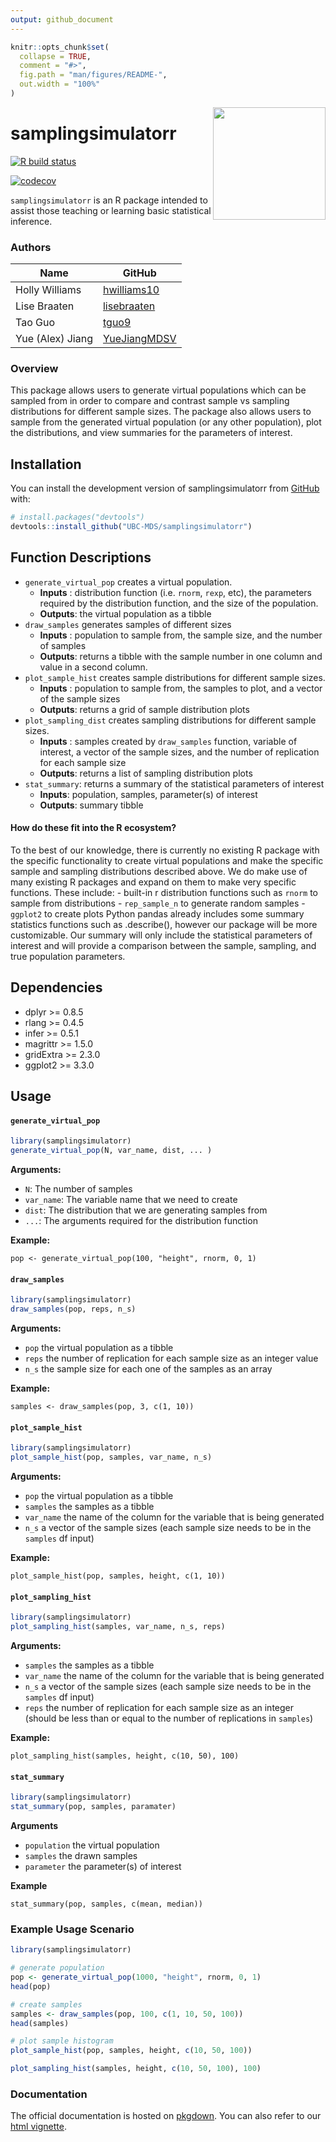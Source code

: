 ```yaml
---
output: github_document
---
```


<!-- README.md is generated from README.Rmd. Please edit that file -->

```r
knitr::opts_chunk$set(
  collapse = TRUE,
  comment = "#>",
  fig.path = "man/figures/README-",
  out.width = "100%"
)
```
<img src="img/logorfill.png" width="180" align="right"/>

# samplingsimulatorr 

<!-- badges: start -->
[![R build status](https://github.com/UBC-MDS/samplingsimulatorr/workflows/R-CMD-check/badge.svg)](https://github.com/UBC-MDS/samplingsimulatorr/actions)

[![codecov](https://codecov.io/gh/UBC-MDS/samplingsimulatorr/branch/master/graph/badge.svg)](https://codecov.io/gh/UBC-MDS/samplingsimulatorr)


<!-- badges: end -->

`samplingsimulatorr` is an R package intended to assist those teaching or learning basic statistical inference.


### Authors

| Name | GitHub |
|---|---|
| Holly Williams | [hwilliams10](https://github.com/hwilliams10) |
| Lise Braaten | [lisebraaten](https://github.com/lisebraaten) |
| Tao Guo | [tguo9](https://github.com/tguo9) |
| Yue (Alex) Jiang | [YueJiangMDSV](https://github.com/YueJiangMDSV) |

### Overview

This package allows users to generate virtual populations which can be sampled from in order to compare and contrast sample vs sampling distributions for different sample sizes.  The package also allows users to sample from the generated virtual population (or any other population), plot the distributions, and view summaries for the parameters of interest.

## Installation

You can install the development version of samplingsimulatorr from [GitHub](https://github.com/) with:

``` r
# install.packages("devtools")
devtools::install_github("UBC-MDS/samplingsimulatorr")
```
## Function Descriptions

- `generate_virtual_pop` creates a virtual population.
    - **Inputs** : distribution function (i.e. `rnorm`, `rexp`, etc), the parameters required by the distribution function, and the size of the population.
    - **Outputs**: the virtual population as a tibble
- `draw_samples` generates samples of different sizes
    - **Inputs** : population to sample from, the sample size, and the number of samples
    - **Outputs**: returns a tibble with the sample number in one column and value in a second column.
- `plot_sample_hist` creates sample distributions for different sample sizes.
    - **Inputs** : population to sample from, the samples to plot, and a vector of the sample sizes
    - **Outputs**: returns a grid of sample distribution plots
- `plot_sampling_dist` creates sampling distributions for different sample sizes.
    - **Inputs** : samples created by `draw_samples` function, variable of interest, a vector of the sample sizes, and the number of replication for each sample size
    - **Outputs**: returns a list of sampling distribution plots
- `stat_summary`: returns a summary of the statistical parameters of interest
    - **Inputs**: population, samples, parameter(s) of interest
    - **Outputs**: summary tibble
    
#### How do these fit into the R ecosystem?

To the best of our knowledge, there is currently no existing R package with the specific functionality to create virtual populations and make the specific sample and sampling distributions described above. We do make use of many existing R packages and expand on them to make very specific functions. These include:
 - built-in r distribution functions such as `rnorm` to sample from distributions
 - `rep_sample_n` to generate random samples
 - `ggplot2` to create plots
Python pandas already includes some summary statistics functions such as .describe(), however our package will be more customizable. Our summary will only include the statistical parameters of interest and will provide a comparison between the sample, sampling, and true population parameters.

## Dependencies

- dplyr >= 0.8.5
- rlang >= 0.4.5
- infer >= 0.5.1
- magrittr >= 1.5.0
- gridExtra >= 2.3.0
- ggplot2 >= 3.3.0

## Usage

#### `generate_virtual_pop`

``` r
library(samplingsimulatorr)
generate_virtual_pop(N, var_name, dist, ... )
```
**Arguments:**

- `N`: The number of samples
- `var_name`: The variable name that we need to create
- `dist`: The distribution that we are generating samples from
- `...`: The arguments required for the distribution function

**Example:**

`pop <- generate_virtual_pop(100, "height", rnorm, 0, 1)`

#### `draw_samples`

``` r
library(samplingsimulatorr)
draw_samples(pop, reps, n_s)
```
**Arguments:**

- `pop` the virtual population as a tibble
- `reps` the number of replication for each sample size as an integer value
- `n_s` the sample size for each one of the samples as an array

**Example:**

`samples <- draw_samples(pop, 3, c(1, 10))`

#### `plot_sample_hist`

``` r
library(samplingsimulatorr)
plot_sample_hist(pop, samples, var_name, n_s)
```
**Arguments:**

- `pop` the virtual population as a tibble
- `samples` the samples as a tibble
- `var_name` the name of the column for the variable that is being generated
- `n_s` a vector of the sample sizes (each sample size needs to be in the `samples` df input)

**Example:**

`plot_sample_hist(pop, samples, height, c(1, 10))`

#### `plot_sampling_hist`

``` r
library(samplingsimulatorr)
plot_sampling_hist(samples, var_name, n_s, reps)
```
**Arguments:**

- `samples` the samples as a tibble
- `var_name` the name of the column for the variable that is being generated
- `n_s` a vector of the sample sizes (each sample size needs to be in the `samples` df input)
- `reps` the number of replication for each sample size as an integer (should be less than or equal to the number of replications in `samples`)

**Example:**

`plot_sampling_hist(samples, height, c(10, 50), 100)`

#### `stat_summary`

``` r
library(samplingsimulatorr)
stat_summary(pop, samples, paramater)
```
**Arguments**

- `population` the virtual population
- `samples` the drawn samples
- `parameter` the parameter(s) of interest

**Example**

`stat_summary(pop, samples, c(mean, median))`

### Example Usage Scenario

```r
library(samplingsimulatorr)

# generate population
pop <- generate_virtual_pop(1000, "height", rnorm, 0, 1)
head(pop)
```

```r
# create samples
samples <- draw_samples(pop, 100, c(1, 10, 50, 100))
head(samples)
```
```r
# plot sample histogram
plot_sample_hist(pop, samples, height, c(10, 50, 100))
```

```r
plot_sampling_hist(samples, height, c(10, 50, 100), 100)
```

### Documentation

The official documentation is hosted on [pkgdown](https://ubc-mds.github.io/samplingsimulatorr/). You can also refer to our [html vignette](https://ubc-mds.github.io/samplingsimulatorr/articles/samplingsimulatorr.html).


